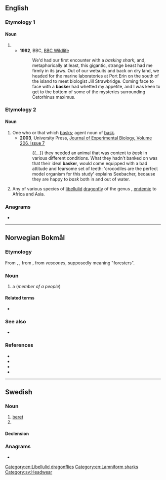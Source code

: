 ==English==

===Etymology 1===

====Noun====
{{en-noun}}

# {{short for|en|basking shark}}
#* '''1992''', BBC, [https://books.google.com/books?id=e-FPAAAAYAAJ&q=%22a+basker%22&dq=%22a+basker%22&hl=en&sa=X&ved=0ahUKEwj6uYzmvebaAhUmjlQKHVuRC1M4ChDoAQgzMAI BBC Wildlife]
#*: We'd had our first encounter with a ''basking shark'', and, metaphorically at least, this gigantic, strange beast had me firmly in its jaws. Out of our wetsuits and back on dry land, we headed for the marine laboratories at Port Erin on the south of the island to meet biologist Jill Strawbridge. Coming face to face with a '''basker''' had whetted my appetite, and I was keen to get to the bottom of some of the mysteries surrounding Cetorhinus maximus.

===Etymology 2===
{{suffix|en|bask|er}}

====Noun====
{{en-noun}}

# One who or that which [[bask]]s; agent noun of [[bask]].
#* '''2003''', University Press, [https://books.google.com/books?id=f6UTAQAAMAAJ&q=bask+%22basker%22&dq=bask+%22basker%22&hl=en&sa=X&ved=0ahUKEwiB14L2v-baAhWqqVQKHddTCxMQ6AEIUjAI Journal of Experimental Biology, Volume 206, Issue 7]
#*: {{...}} they needed an animal that was content to ''bask'' in various different conditions. What they hadn't banked on was that their ideal '''basker''', would come equipped with a bad attitude and fearsome set of teeth: 'crocodiles are the perfect model organism for this study' explains Seebacher, because they are happy to ''bask'' both in and out of water.
# Any of various species of [[libellulid]] [[dragonfly]] of the genus {{taxlink|Urothemis|species}}, [[endemic]] to Africa and Asia.

[[Category:en:Libellulid dragonflies]]

===Anagrams===
* {{anagrams|en|a=abekrs|Abreks|Brakes|baker's|bakers|brakes|breaks}}

[[Category:en:Lamniform sharks]]

----

==Norwegian Bokmål==
{{wp|lang=no|baskere}}

===Etymology===
From {{der|nb|es|basco}}, {{m|es|vasco}}, from {{der|nb|la|vasco}}, from ''vascones'', supposedly meaning "foresters".

===Noun===
{{nb-noun-m2}}

# {{c|nb|Demonyms}} a {{l|en|Basque}} (''member of a people'')

====Related terms====
* {{l|nb|baskisk}}

===See also===
* {{l-nn|baskar}}

===References===
* {{R:Dokpro|lang=nb}}
* {{R:NAOB}}
* {{R:Ordnett}}
* {{R:Etymonline|entry=Basque}}

----

==Swedish==

===Noun===
{{sv-noun|c}}

# [[beret]]
# {{sv-noun-form-indef-pl|bask}}

====Declension====
{{sv-noun-irreg-c|basker|baskern|baskrar|baskrarna}}

===Anagrams===
* {{anagrams|sv|a=abekrs|beskar}}

[[Category:sv:Headwear]]